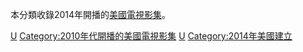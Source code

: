 本分類收錄2014年開播的[[美國|美國]][[電視影集|電視影集]]。

{{year by category
|m=2
|c=0
|d=1
|y=4
|cat=開播的美國電視影集
|sortkey=美國電視
|parent=各年開播的美國電視影集
|subcat=2014年美國電視
}}

[[Category:2014年開播的電視影集|U]]
[[Category:2010年代開播的美國電視影集|Category:2010年代開播的美國電視影集]]
[[Category:2014年電視劇集|U]]
[[Category:2014年美國建立|Category:2014年美國建立]]